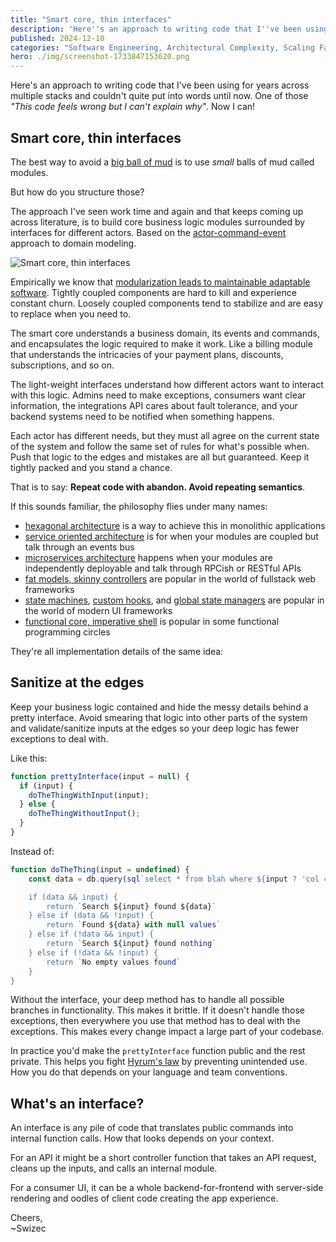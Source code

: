 ```yaml
---
title: "Smart core, thin interfaces"
description: 'Here''s an approach to writing code that I''ve been using for years and couldn''t quite put into words until now. One of those _"This feels wrong but I can''t explain why"_. Now I can!'
published: 2024-12-10
categories: "Software Engineering, Architectural Complexity, Scaling Fast Book"
hero: ./img/screenshot-1733847153620.png
---
```


Here's an approach to writing code that I've been using for years across multiple stacks and couldn't quite put into words until now. One of those _"This code feels wrong but I can't explain why"_. Now I can!

## Smart core, thin interfaces

The best way to avoid a [big ball of mud](https://swizec.com/blog/big-ball-of-mud-the-worlds-most-popular-software-architecture/) is to use _small_ balls of mud called modules.

But how do you structure those?

The approach I've seen work time and again and that keeps coming up across literature, is to build core business logic modules surrounded by interfaces for different actors. Based on the [actor-command-event](https://swizec.com/blog/finding-modules-in-a-big-ball-of-mud/#how-to-detangle-the-domain) approach to domain modeling.

![Smart core, thin interfaces](./img/Smart-core-thin-interfaces-90di76.png)

Empirically we know that [modularization leads to maintainable adaptable software](https://swizec.com/blog/empirical-evidence-for-code-modularity/). Tightly coupled components are hard to kill and experience constant churn. Loosely coupled components tend to stabilize and are easy to replace when you need to.

The smart core understands a business domain, its events and commands, and encapsulates the logic required to make it work. Like a billing module that understands the intricacies of your payment plans, discounts, subscriptions, and so on.

The light-weight interfaces understand how different actors want to interact with this logic. Admins need to make exceptions, consumers want clear information, the integrations API cares about fault tolerance, and your backend systems need to be notified when something happens.

Each actor has different needs, but they must all agree on the current state of the system and follow the same set of rules for what's possible when. Push that logic to the edges and mistakes are all but guaranteed. Keep it tightly packed and you stand a chance.

That is to say: **Repeat code with abandon. Avoid repeating semantics**.

If this sounds familiar, the philosophy flies under many names:

- [hexagonal architecture](https://alistair.cockburn.us/hexagonal-architecture/) is a way to achieve this in monolithic applications
- [service oriented architecture](https://www.atlassian.com/microservices/microservices-architecture/soa-vs-microservices) is for when your modules are coupled but talk through an events bus
- [microservices architecture](https://www.atlassian.com/microservices/microservices-architecture/soa-vs-microservices) happens when your modules are independently deployable and talk through RPCish or RESTful APIs
- [fat models, skinny controllers](http://weblog.jamisbuck.org/2006/10/18/skinny-controller-fat-model) are popular in the world of fullstack web frameworks
- [state machines](https://www.smashingmagazine.com/2018/01/rise-state-machines/), [custom hooks](https://react.dev/learn/reusing-logic-with-custom-hooks), and [global state managers](https://blog.isquaredsoftware.com/2017/05/idiomatic-redux-tao-of-redux-part-1/) are popular in the world of modern UI frameworks
- [functional core, imperative shell](https://www.destroyallsoftware.com/screencasts/catalog/functional-core-imperative-shell) is popular in some functional programming circles

They're all implementation details of the same idea:

## Sanitize at the edges

Keep your business logic contained and hide the messy details behind a pretty interface. Avoid smearing that logic into other parts of the system and validate/sanitize inputs at the edges so your deep logic has fewer exceptions to deal with.

Like this:

```javascript
function prettyInterface(input = null) {
  if (input) {
    doTheThingWithInput(input);
  } else {
    doTheThingWithoutInput();
  }
}
```

Instead of:

```javascript
function doTheThing(input = undefined) {
	const data = db.query(sql`select * from blah where ${input ? 'col = '+input : 'col is null'})

	if (data && input) {
		return `Search ${input} found ${data}`
	} else if (data && !input) {
		return `Found ${data} with null values`
	} else if (!data && input) {
		return `Search ${input} found nothing`
	} else if (!data && !input) {
		return `No empty values found`
	}
}
```

Without the interface, your deep method has to handle all possible branches in functionality. This makes it brittle. If it doesn't handle those exceptions, then everywhere you use that method has to deal with the exceptions. This makes every change impact a large part of your codebase.

In practice you'd make the `prettyInterface` function public and the rest private. This helps you fight [Hyrum's law](https://www.hyrumslaw.com) by preventing unintended use. How you do that depends on your language and team conventions.

## What's an interface?

An interface is any pile of code that translates public commands into internal function calls. How that looks depends on your context.

For an API it might be a short controller function that takes an API request, cleans up the inputs, and calls an internal module.

For a consumer UI, it can be a whole backend-for-frontend with server-side rendering and oodles of client code creating the app experience.

Cheers,<br />
\~Swizec
